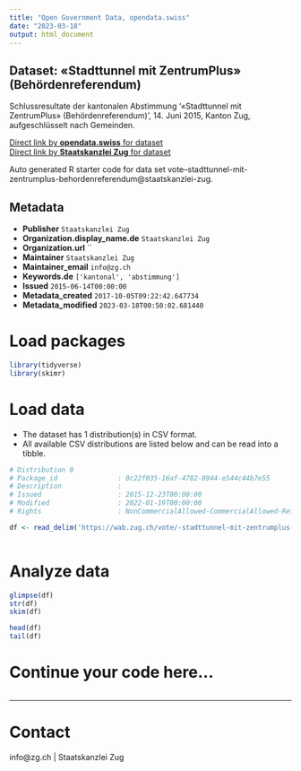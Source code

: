 ```yaml
---
title: "Open Government Data, opendata.swiss"
date: "2023-03-18"
output: html_document
---
```


## Dataset: «Stadttunnel mit ZentrumPlus» (Behördenreferendum)

Schlussresultate der kantonalen Abstimmung '«Stadttunnel mit ZentrumPlus» (Behördenreferendum)', 14. Juni 2015, Kanton Zug, aufgeschlüsselt nach Gemeinden.

[Direct link by **opendata.swiss** for dataset](https://opendata.swiss/de/dataset/stadttunnel-mit-zentrumplus-behordenreferendum)<br>
[Direct link by **Staatskanzlei Zug** for dataset](https://wab.zug.ch/vote/-stadttunnel-mit-zentrumplus-behordenreferendum/data)

Auto generated R starter code for data set vote--stadttunnel-mit-zentrumplus-behordenreferendum@staatskanzlei-zug.

## Metadata

- **Publisher** `Staatskanzlei Zug`
- **Organization.display_name.de** `Staatskanzlei Zug`
- **Organization.url** ``
- **Maintainer** `Staatskanzlei Zug`
- **Maintainer_email** `info@zg.ch`
- **Keywords.de** `['kantonal', 'abstimmung']`
- **Issued** `2015-06-14T00:00:00`
- **Metadata_created** `2017-10-05T09:22:42.647734`
- **Metadata_modified** `2023-03-18T00:50:02.681440`


# Load packages

```r

library(tidyverse)
library(skimr)

```

# Load data

-   The dataset has 1 distribution(s) in CSV format.
-   All available CSV distributions are listed below and can be read into a tibble.

```r

# Distribution 0
# Package_id               : 0c22f035-16af-4782-8944-e544c44b7e55
# Description              : 
# Issued                   : 2015-12-23T00:00:00
# Modified                 : 2022-01-19T00:00:00
# Rights                   : NonCommercialAllowed-CommercialAllowed-ReferenceRequired

df <- read_delim('https://wab.zug.ch/vote/-stadttunnel-mit-zentrumplus-behordenreferendum/data-csv')



```

# Analyze data

```r

glimpse(df)
str(df)
skim(df)

head(df)
tail(df)

```

# Continue your code here...

```r

```

------------------------------------------------------------------------

# Contact

info@zg.ch | Staatskanzlei Zug
